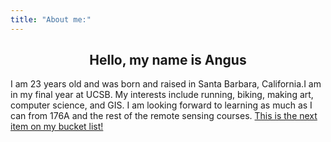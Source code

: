 ```yaml
---
title: "About me:"
---
```


<center>
## Hello, my name is Angus
</center>


I am 23 years old and was born and raised in Santa Barbara, California.I am in my final year at UCSB. My interests include running, biking, making art, computer science, and GIS. I am looking forward to learning as much as I can from 176A and the rest of the remote sensing courses. [This is the next item on my bucket list!](https://www.hurtigruten.com/globalassets/photos/inspiration/northern-lights/hub/aurora-borealis-above-snowy-island-vestvagoya-lofoten_swen-stroop.jpg?width=1900&height=950&center=0.57,0.51&transform=DownResizeCrop)
